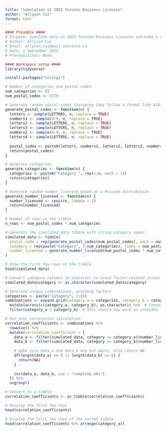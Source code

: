 ```yaml
---
title: "Simulation of 2022 Toronto Business Licenses"
author: "Allyson Cui"
format: html
---
```

```r
#### Preamble ####
# Purpose: Simulate data on 2022 Toronto Business Licenses and make a table of # their correlations.
# Author: Allyson Cui
# Email: allyson.cui@mail.utoronto.ca
# Date: 1 September 2023
# Prerequisites: None.
```

```r
#### Workspace setup ####
library(tidyverse)
```

```r
install.packages("stringi")

```

```r

# Number of categories and postal codes
num_categories <- 81
num_postal_codes <- 5779

# Generate random postal codes (assuming they follow a format like A1A1A1)
generate_postal_codes <- function(n) {
  letters <- sample(LETTERS, n, replace = TRUE)
  numbers1 <- sample(0:9, n, replace = TRUE)
  letters2 <- sample(LETTERS, n, replace = TRUE)
  letters3 <- sample(LETTERS, n, replace = TRUE)
  numbers2 <- sample(0:9, n, replace = TRUE)
  letters4 <- sample(LETTERS, n, replace = TRUE)
  
  postal_codes <- paste0(letters, numbers1, letters2, letters3, numbers2, letters4)
  return(postal_codes)
}

# Generate categories
generate_categories <- function(n) {
  categories <- paste0("Category ", rep(1:n, each = 1))
  return(categories)
}

# Generate random number_licensed based on a Poisson distribution
generate_number_licensed <- function(n) {
  number_licensed <- rpois(n, lambda = 3)
  return(number_licensed)
}

# Number of rows in the tibble
n_rows <- num_postal_codes * num_categories

# Generate the simulated_data tibble with string category names
simulated_data <- tibble(
  postal_code = rep(generate_postal_codes(num_postal_codes), each = num_categories),
  category = rep(paste("Category", 1:num_categories), times = num_postal_codes),
  number_licensed = generate_number_licensed(num_postal_codes * num_categories)
)

# Show the first few rows of the tibble
head(simulated_data)

```

```r
# Convert category columns to character to avoid factor-related issues
simulated_data$category <- as.character(simulated_data$category)

# Generate unique combinations, avoiding factors
categories <- paste("Category", 1:81)
combinations <- expand.grid(category_a = categories, category_b = categories) %>% 
  mutate(across(c(category_a, category_b), as.character)) %>%  # Convert to character to avoid factor issues
  filter(category_a < category_b)  # this should now work as intended

# Run your correlation calculation
correlation_coefficients <- combinations %>% 
  rowwise() %>% 
  mutate(correlation_coefficient = {
    data_a <- filter(simulated_data, category == category_a)$number_licensed
    data_b <- filter(simulated_data, category == category_b)$number_licensed
    
    # make sure data_a and data_b are not empty, else return NA
    if(length(data_a) == 0 || length(data_b) == 0) {
      return(NA)
    }
    
    cor(data_a, data_b, use = "complete.obs")
  }) %>% 
  ungroup()

# Convert to a tibble
correlation_coefficients <- as_tibble(correlation_coefficients)

# Display the first few rows
head(correlation_coefficients)


```

```r
# Display the first few rows of the sorted tibble
head(correlation_coefficients %>% arrange(category_a))
```